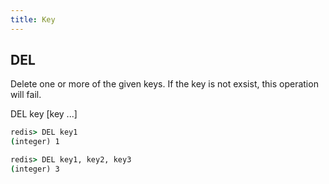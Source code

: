 ```yaml
---
title: Key
---
```


## DEL

Delete one or more of the given keys. If the key is not exsist, this operation will fail.

DEL key [key ...]

```cmd
redis> DEL key1
(integer) 1

redis> DEL key1, key2, key3
(integer) 3
```
